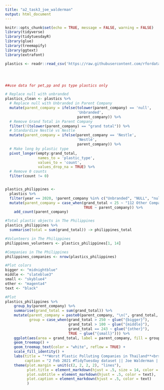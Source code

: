 ```yaml
---
title: "a2_task3_joe_walderman"
output: html_document
---
```


```r
knitr::opts_chunk$set(echo = TRUE, message = FALSE, warning = FALSE)
library(tidyverse)
library(tidytuesdayR)
library(glue)
library(treemapify)
library(ggtext)
library(extrafont)
```

```r
plastics <- readr::read_csv('https://raw.githubusercontent.com/rfordatascience/tidytuesday/master/data/2021/2021-01-26/plastics.csv')




##use data for pet,pp and ps type plastics only

# Replace null with unbranded
plastics_clean <- plastics %>%
  # Replace null with Unbranded in Parent Company
  mutate(parent_company = ifelse(tolower(parent_company) == 'null', 
                                 'Unbranded', 
                                 parent_company)) %>%
  # Remove Grand Total in Parent Company
  filter(!(tolower(parent_company) == "grand total")) %>%
  # Standardize Nestlé vs Nestle
  mutate(parent_company = ifelse(parent_company == 'Nestle',
                                 'Nestlé',
                                 parent_company)) %>%
  # Make long by plastic type
  pivot_longer(empty:grand_total, 
               names_to = 'plastic_type', 
               values_to = 'count',
               values_drop_na = TRUE) %>%
  # Remove 0 counts
  filter(count != 0)


plastics_philippines <- 
  plastics %>% 
  filter(year == 2020, !parent_company %in% c("Unbranded", "NULL", "null"), country == "Thailand") %>%    
  mutate(parent_company = case_when(grand_total < 25 ~ "112 Other Companies",
                                    TRUE ~ parent_company)) %>% 
    add_count(parent_company)

#Total plastic objects in The Philippines
plastics_philippines %>% 
  summarise(total = sum(grand_total)) -> philippines_total

#Volunteers in The Philippines
philippines_volunteers <- plastics_philippines[1, 14]

#Companies in The Philippines
philippines_companies <- nrow(plastics_philippines)

#Plot colors  
bigger <- "midnightblue"
middle <- "slateblue3"
small <- "skyblue4"
other <- "magenta4"
text <- "black"

#Plot  
plastics_philippines %>%  
    group_by(parent_company) %>%  
    summarise(grand_total = sum(grand_total)) %>% 
    mutate(parent_company = paste0(parent_company, "\n(", grand_total, ")"),
           group = case_when(grand_total > 250 ~ glue("{bigger}"),
                             grand_total > 100 ~ glue("{middle}"),
                             grand_total == 243 ~ glue("{other}"),
                             TRUE ~ glue("{small}"))) %>% 
    ggplot(aes(area = grand_total, label = parent_company, fill = group)) +
    geom_treemap() +
    geom_treemap_text(color = "white", reflow = TRUE) +
    scale_fill_identity() +
    labs(title = "**Worst Plastic Polluting Companies in Thailand**<br>",
         caption = "2 Feb 2021 #TidyTuesday dataset || Joe Walderman || Inspired by @luisfreii") +
    theme(plot.margin = unit(c(2, 2, 2, 2), "lines"),
          plot.title = element_markdown(hjust = .5, size = 14, color = text),
          plot.subtitle = element_markdown(hjust = .5, color = text),
          plot.caption = element_markdown(hjust = .5, color = text)
          )
```
  
  
